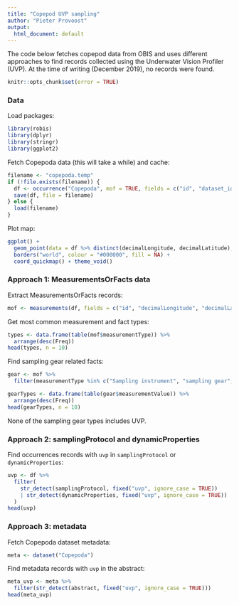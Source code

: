 ```yaml
---
title: "Copepod UVP sampling"
author: "Pieter Provoost"
output:
  html_document: default
---
```


The code below fetches copepod data from OBIS and uses different approaches to find records collected using the Underwater Vision Profiler (UVP). At the time of writing (December 2019), no records were found.

```r
knitr::opts_chunk$set(error = TRUE)
```

### Data

Load packages:

```r
library(robis)
library(dplyr)
library(stringr)
library(ggplot2)
```

Fetch Copepoda data (this will take a while) and cache:

```r
filename <- "copepoda.temp"
if (!file.exists(filename)) {
  df <- occurrence("Copepoda", mof = TRUE, fields = c("id", "dataset_id", "eventDate", "decimalLongitude", "decimalLatitude", "scientificName", "samplingProtocol", "dynamicProperties"))
  save(df, file = filename)
} else {
  load(filename)
}
```

Plot map:

```r
ggplot() +
  geom_point(data = df %>% distinct(decimalLongitude, decimalLatitude), aes_string(x = "decimalLongitude", y = "decimalLatitude"), size = 1, stroke = 0.6, alpha = 0.3, colour = "#ff3399") +
  borders("world", colour = "#000000", fill = NA) +
  coord_quickmap() + theme_void()
```

### Approach 1: MeasurementsOrFacts data

Extract MeasurementsOrFacts records:

```r
mof <- measurements(df, fields = c("id", "decimalLongitude", "decimalLatitude", "scientificName"))
```

Get most common measurement and fact types:

```r
types <- data.frame(table(mof$measurementType)) %>%
  arrange(desc(Freq))
head(types, n = 10)
```

Find sampling gear related facts:

```r
gear <- mof %>%
  filter(measurementType %in% c("Sampling instrument", "sampling gear", "sampling device", "Sampling instrument name", "Sampling device", "Platform Name", "Platform Type"))

gearTypes <- data.frame(table(gear$measurementValue)) %>%
  arrange(desc(Freq))
head(gearTypes, n = 10)
```

None of the sampling gear types includes UVP.

### Approach 2: samplingProtocol and dynamicProperties

Find occurrences records with `uvp` in `samplingProtocol` or `dynamicProperties`: 

```r
uvp <- df %>%
  filter(
    str_detect(samplingProtocol, fixed("uvp", ignore_case = TRUE))
    | str_detect(dynamicProperties, fixed("uvp", ignore_case = TRUE))
  )
head(uvp)
```

### Approach 3: metadata

Fetch Copepoda dataset metadata:

```r
meta <- dataset("Copepoda")
```

Find metadata records with `uvp` in the abstract:

```r
meta_uvp <- meta %>%
  filter(str_detect(abstract, fixed("uvp", ignore_case = TRUE)))
head(meta_uvp)
```